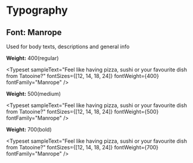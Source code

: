 
<Meta title="Design System/Typography" />

# Typography

## Font: Manrope

Used for body texts, descriptions and general info

**Weight:** 400(regular)

<Typeset
  sampleText="Feel like having pizza, sushi or your favourite dish from Tatooine?"
  fontSizes={[12, 14, 18, 24]}
  fontWeight={400}
  fontFamily="Manrope"
/>

**Weight:** 500(medium)

<Typeset
  sampleText="Feel like having pizza, sushi or your favourite dish from Tatooine?"
  fontSizes={[12, 14, 18, 24]}
  fontWeight={500}
  fontFamily="Manrope"
/>

**Weight:** 700(bold)

<Typeset
  sampleText="Feel like having pizza, sushi or your favourite dish from Tatooine?"
  fontSizes={[12, 14, 18, 24]}
  fontWeight={700}
  fontFamily="Manrope"
/>
